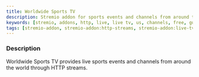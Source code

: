 ```yaml
---
title: Worldwide Sports TV
description: Stremio addon for sports events and channels from around the world
keywords: [stremio, addons, http, live, live tv, us, channels, free, guide, setup, configuration, install, link]
tags: [stremio-addon, stremio-addon:http-streams, stremio-addon:live-tv, stremio-addon:sports]
---
```


<StremioAddonButtons id="worldwide-sports-tv" manifest="https://848b3516657c-worldwide-sports-tv.baby-beamup.club/manifest.json"/> 

<h3>Description</h3>

Worldwide Sports TV provides live sports events and channels from around the world through HTTP streams. 
